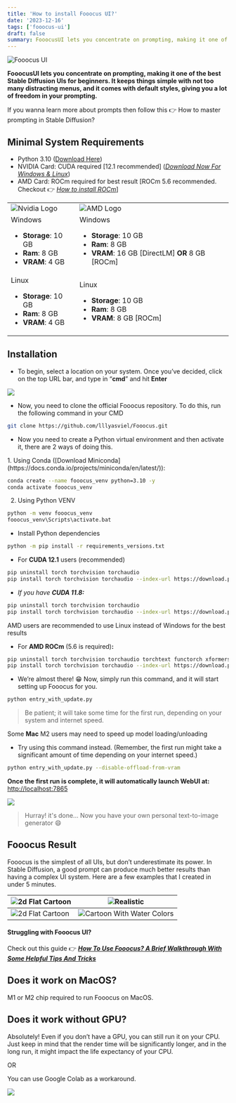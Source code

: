```yaml
---
title: 'How to install Fooocus UI?'
date: '2023-12-16'
tags: ['fooocus-ui']
draft: false
summary: FooocusUI lets you concentrate on prompting, making it one of the best Stable Diffusion UIs for beginners. It keeps things simple with not too many distracting menus, and it comes with default styles, giving you a lot of freedom in your prompting.
---
```


![Fooocus UI](/static/images/blog/9.png)

**FooocusUI lets you concentrate on prompting, making it one of the best Stable Diffusion UIs for beginners. It keeps things simple with not too many distracting menus, and it comes with default styles, giving you a lot of freedom in your prompting.**

<TOCInline toc={props.toc} exclude="Introduction" />

If you wanna learn more about prompts then follow this 👉 How to master prompting in Stable Diffusion?

## Minimal System Requirements

- Python 3.10 ([Download Here](https://www.python.org/downloads/release/python-3100/))
- NVIDIA Card: CUDA required [12.1 recommended] (_[Download Now For Windows & Linux](https://developer.nvidia.com/cuda-12-1-0-download-archive)_)
- AMD Card: ROCm required for best result [ROCm 5.6 recommended. Checkout 👉 _[How to install ROCm](https://rocm.docs.amd.com/en/docs-5.6.0/deploy/windows/quick_start.html)_]

<table>
  <tbody>
    <tr>
      <td>
        <img
          src="/static/images/blog/logo-nvidia.png"
          alt="Nvidia Logo"
          style={{ width: '200px' }}
        />
      </td>
      <td>
        <img src="/static/images/blog/logo-radeon.webp" alt="AMD Logo" style={{ width: '200px' }} />
      </td>
    </tr>
    <tr>
      <td>
        Windows
        <ul>
          <li>
            <strong>Storage</strong>: 10 GB
          </li>
          <li>
            <strong>Ram</strong>: 8 GB
          </li>
          <li>
            <strong>VRAM</strong>: 4 GB
          </li>
        </ul>
      </td>
      <td>
        Windows
        <ul>
          <li>
            <strong>Storage</strong>: 10 GB
          </li>
          <li>
            <strong>Ram</strong>: 8 GB
          </li>
          <li>
            <strong>VRAM</strong>: 16 GB [DirectLM] <strong>OR</strong> 8 GB [ROCm]
          </li>
        </ul>
      </td>
    </tr>
    <tr>
      <td>
        Linux
        <ul>
          <li>
            <strong>Storage</strong>: 10 GB
          </li>
          <li>
            <strong>Ram</strong>: 8 GB
          </li>
          <li>
            <strong>VRAM</strong>: 4 GB
          </li>
        </ul>
      </td>
      <td>
        Linux
        <ul>
          <li>
            <strong>Storage</strong>: 10 GB
          </li>
          <li>
            <strong>Ram</strong>: 8 GB
          </li>
          <li>
            <strong>VRAM</strong>: 8 GB [ROCm]
          </li>
        </ul>
      </td>
    </tr>
  </tbody>
</table>

## Installation

- To begin, select a location on your system. Once you’ve decided, click on the top URL bar, and type in “**cmd**” and hit **Enter**

![](/static/images/blog/10.png)

- Now, you need to clone the official Fooocus repository. To do this, run the following command in your CMD

```bash
git clone https://github.com/lllyasviel/Fooocus.git
```

- Now you need to create a Python virtual environment and then activate it, there are 2 ways of doing this.

<div className="pl-10">
1.  Using Conda ([Download Miniconda](https://docs.conda.io/projects/miniconda/en/latest/)):

```bash
conda create --name fooocus_venv python=3.10 -y
conda activate fooocus_venv
```

2. Using Python VENV

```bash
python -m venv fooocus_venv
fooocus_venv\Scripts\activate.bat
```

</div>

- Install Python dependencies

```bash
python -m pip install -r requirements_versions.txt
```

- For **CUDA 12.1** users (recommended)

```bash
pip uninstall torch torchvision torchaudio
pip install torch torchvision torchaudio --index-url https://download.pytorch.org/whl/cu121
```

- _If you have **CUDA 11.8:**_

```bash
pip uninstall torch torchvision torchaudio
pip install torch torchvision torchaudio --index-url https://download.pytorch.org/whl/cu118
```

AMD users are recommended to use Linux instead of Windows for the best results

- For **AMD ROCm** (5.6 is required)**:**

```bash
pip uninstall torch torchvision torchaudio torchtext functorch xformers
pip install torch torchvision torchaudio --index-url https://download.pytorch.org/whl/rocm5.6
```

- We’re almost there! 😁 Now, simply run this command, and it will start setting up Fooocus for you.

```bash
python entry_with_update.py
```

> Be patient; it will take some time for the first run, depending on your system and internet speed.

Some **Mac** M2 users may need to speed up model loading/unloading

- Try using this command instead. (Remember, the first run might take a significant amount of time depending on your internet speed.)

```bash
python entry_with_update.py --disable-offload-from-vram
```

**Once the first run is complete, it will automatically launch WebUI at:** [http://localhost:7865](http://localhost:7865/)

![](/static/images/blog/11.png)

> Hurray! it's done... Now you have your own personal text-to-image generator 😄

## Fooocus Result

Fooocus is the simplest of all UIs, but don’t underestimate its power. In Stable Diffusion, a good prompt can produce much better results than having a complex UI system. Here are a few examples that I created in under 5 minutes.

| ![2d Flat Cartoon](/static/images/blog/12.png) | ![Realistic](/static/images/blog/13.png)                 |
| ---------------------------------------------- | -------------------------------------------------------- |
| ![2d Flat Cartoon](/static/images/blog/14.png) | ![Cartoon With Water Colors](/static/images/blog/15.png) |

#### Struggling with Fooocus UI?

Check out this guide 👉 _**[How To Use Fooocus? A Brief Walkthrough With Some Helpful Tips And Tricks](/blog/fooocus-ui/how-to-use-fooocus)**_

## Does it work on MacOS?

M1 or M2 chip required to run Fooocus on MacOS.

## Does it work without GPU?

Absolutely! Even if you don’t have a GPU, you can still run it on your CPU. Just keep in mind that the render time will be significantly longer, and in the long run, it might impact the life expectancy of your CPU.

OR

You can use Google Colab as a workaround.

[![](https://aityro.com/wp-content/uploads/2023/12/colab-badge.svg)](https://colab.research.google.com/github/lllyasviel/Fooocus/blob/main/fooocus_colab.ipynb)
